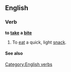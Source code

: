 ==English==

===Verb===
'''to [[take]] a [[bite]]'''

# {{idiom}} To [[eat]] a quick, light [[snack]].

====See also====
{{xsee|[[Appendix:Collocations of do, have, make, and take]]}}

[[Category:English verbs]]